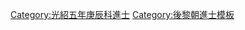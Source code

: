 {{Navbox
|name = 光紹五年庚辰科庭試進士榜
|title = [[後黎朝進士列表|光紹五年（1520年）庚辰科庭試進士榜]]
|titlestyle = background-color:#FFD700;
|image =
|style = width:100%;text-align:center; 
|groupstyle = text-align:center; background-color:#FFD700;
|liststyle = text-align:center;
|state = {{{state<includeonly>|collapsed</includeonly>}}}

|group1 = 第二甲<br>勅賜進士出身<br>共1名
|list1 = '''[[阮泰拔]]'''

|group2 = 第三甲<br>勅賜同進士出身<br>共10名
|list2 = [[杜文駉]] - [[鄧公瓚]] - [[阮迪訓]] - [[阮弼 (後黎朝)|阮　弼]] - [[武麟趾]] - [[阮公儀]] - [[阮有猷]] - [[阮良弼]] - [[黃伯道]] - [[武儀|武　儀]]
|belowstyle = text-align: center; background-color:#FFD700;
|below='''前一科：[[Template:光紹三年戊寅科庭試進士榜|光紹三年戊寅科]]　'''·'''　後一科：[[Template:統元二年癸未科庭試進士榜|統元二年癸未科]]'''
}}
[[Category:光紹五年庚辰科進士]]
<noinclude>[[Category:光紹五年庚辰科進士| ]]
[[Category:後黎朝進士模板]]</noinclude>